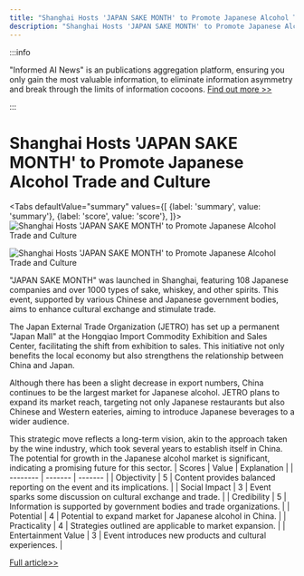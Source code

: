 ```yaml
---
title: "Shanghai Hosts 'JAPAN SAKE MONTH' to Promote Japanese Alcohol Trade and Culture"
description: "Shanghai Hosts 'JAPAN SAKE MONTH' to Promote Japanese Alcohol Trade and Culture"
---
```



:::info

"Informed AI News" is an publications aggregation platform, ensuring you only gain the most valuable information, to eliminate information asymmetry and break through the limits of information cocoons.  [Find out more >>](/)

:::

# Shanghai Hosts 'JAPAN SAKE MONTH' to Promote Japanese Alcohol Trade and Culture


<Tabs
	defaultValue="summary"
	values={[
	{label: 'summary', value: 'summary'},
	{label: 'score', value: 'score'},
]}>
<TabItem value="summary">
<img
  src="https://image.informedainews.com/2024/06/Foo-5xE-1717639090-0.jpg"
  alt="Shanghai Hosts 'JAPAN SAKE MONTH' to Promote Japanese Alcohol Trade and Culture"
/>

<img
  src="https://image.informedainews.com/2024/06/Foo-UrI-1717639090-1.jpg"
  alt="Shanghai Hosts 'JAPAN SAKE MONTH' to Promote Japanese Alcohol Trade and Culture"
/>



"JAPAN SAKE MONTH" was launched in Shanghai, featuring 108 Japanese companies and over 1000 types of sake, whiskey, and other spirits. This event, supported by various Chinese and Japanese government bodies, aims to enhance cultural exchange and stimulate trade.

The Japan External Trade Organization (JETRO) has set up a permanent "Japan Mall" at the Hongqiao Import Commodity Exhibition and Sales Center, facilitating the shift from exhibition to sales. This initiative not only benefits the local economy but also strengthens the relationship between China and Japan.

Although there has been a slight decrease in export numbers, China continues to be the largest market for Japanese alcohol. JETRO plans to expand its market reach, targeting not only Japanese restaurants but also Chinese and Western eateries, aiming to introduce Japanese beverages to a wider audience.

This strategic move reflects a long-term vision, akin to the approach taken by the wine industry, which took several years to establish itself in China. The potential for growth in the Japanese alcohol market is significant, indicating a promising future for this sector.
</TabItem>
<TabItem value="score">
	| Scores     | Value   | Explanation |
	| -------- | ------- | ------- |
	| Objectivity  | 5    | Content provides balanced reporting on the event and its implications.    |
	| Social Impact | 3     | Event sparks some discussion on cultural exchange and trade.    |
	| Credibility    | 5    | Information is supported by government bodies and trade organizations.    |
	| Potential    | 4    | Potential to expand market for Japanese alcohol in China.    |
	| Practicality    | 4    | Strategies outlined are applicable to market expansion.    |
	| Entertainment Value    | 3    | Event introduces new products and cultural experiences.    |
</TabItem>
</Tabs>

[Full article>>](https://www.yicai.com/news/102138516.html)
